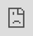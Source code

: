 ```yaml
---
title: "Car Price Comparison Tool"
description: |
  This webapp helps South Africans gauge the median price for a second hand car. You can compare price by odometer reading, make and model, and province. Ad links are included in a table beside the output.
preview: images/preview.png
author:
  - name: Jonathan Jayes
date: 03-18-2021
output:
  distill::distill_article:
    self_contained: false
---
```



```r
knitr::opts_chunk$set(echo = FALSE)
```

You can explore different models by selecting from the box

<iframe src="https://jonathan-jayes.shinyapps.io/gumtree-price-explorer/?_ga=2.172808043.917374292.1616078481-881716955.1612361916" style="border: 0; position:absolute; top:0; left:0; right:0; bottom:0; width:100%; height:100%">


Distill is a publication format for scientific and technical writing, native to the web.

Learn more about using Distill at <https://rstudio.github.io/distill>.


